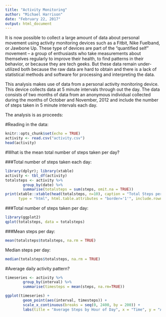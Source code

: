 ```yaml
---
title: "Activity Monitoring"
author: "Michael Harrison"
date: "February 22, 2017"
output: html_document
---
```

It is now possible to collect a large amount of data about personal movement using activity monitoring devices such as a Fitbit, Nike Fuelband, or Jawbone Up. These type of devices are part of the “quantified self” movement – a group of enthusiasts who take measurements about themselves regularly to improve their health, to find patterns in their behavior, or because they are tech geeks. But these data remain under-utilized both because the raw data are hard to obtain and there is a lack of statistical methods and software for processing and interpreting the data.

This analysis makes use of data from a personal activity monitoring device. This device collects data at 5 minute intervals through out the day. The data consists of two months of data from an anonymous individual collected during the months of October and November, 2012 and include the number of steps taken in 5 minute intervals each day.

The analysis is as proceeds:

#Reading in the data:

```r
knitr::opts_chunk$set(echo = TRUE)
activity <- read.csv("activity.csv")
head(activity)
```


#What is the mean total number of steps taken per day?

###Total number of steps taken each day:
```r
library(dplyr); library(xtable)
activity <- tbl_df(activity)
totalsteps <- activity %>% 
        group_by(date) %>% 
        summarise(totalsteps = sum(steps, omit.na = TRUE))
print(xtable::xtable(head(totalsteps, n=10), caption = "Total Steps per Day"),
      type = "html", html.table.attributes = "border='1'", include.rownames = FALSE)

```

###Total number of steps taken per day:
```r
library(ggplot2)
qplot(totalsteps, data = totalsteps)
```

###Mean steps per day:
```r
mean(totalsteps$totalsteps, na.rm = TRUE)
```

Median steps per day:
```r
median(totalsteps$totalsteps, na.rm = TRUE)
```
#Average daily activity pattern?

```r
timeseries <- activity %>%
        group_by(interval) %>%
        summarise(timesteps = mean(steps, na.rm=TRUE))

ggplot(timeseries) +
        geom_point(aes(interval, timesteps)) +
        scale_x_continuous(breaks = seq(0, 2400, by = 200)) +
        labs(title = "Average Steps by Hour of Day", x = "Time", y = "Average Steps")

```

